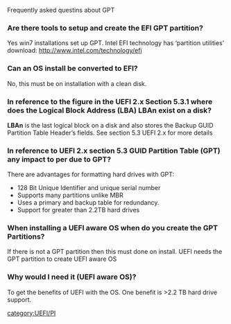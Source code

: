 Frequently asked questins about GPT

===Are there tools to setup and create the EFI GPT partition?===
Yes win7 installations set up GPT.  Intel EFI technology has ‘partition utilities’ download:  http://www.intel.com/technology/efi 


===Can an OS install be converted to EFI?===
No, this must be on installation with a clean disk.  


===In reference to the figure in the UEFI 2.x Section 5.3.1 where does the Logical Block Address (LBA) '''LBAn''' exist on a disk?===
'''LBAn''' is the last logical block on a disk and also stores the Backup GUID Partition Table Header’s fields.  See section 5.3 UEFI 2.x for more details


===In reference to UEFI 2.x section 5.3 GUID Partition Table (GPT) any impact to per due to GPT?===
There are advantages for formatting hard drives with GPT:
* 128 Bit Unique Identifier and unique serial number 
* Supports many partitions unlike MBR
* Uses a primary and backup table for redundancy.
* Support for greater than 2.2TB hard drives

===When installing a UEFI aware OS when do you create the GPT Partitions?===  
If there is not a GPT partition then this must done on install.  UEFI needs the GPT partition to  create UEFI aware OS

===Why would I need it (UEFI aware OS)?=== 
To get the benefits of UEFI with the OS. One benefit is >2.2 TB hard drive support.

<!-- [[category:edit]] -->
<!-- [[category:FAQ]] -->
[[category:UEFI/PI]]
<!-- [[category:GPT]] -->